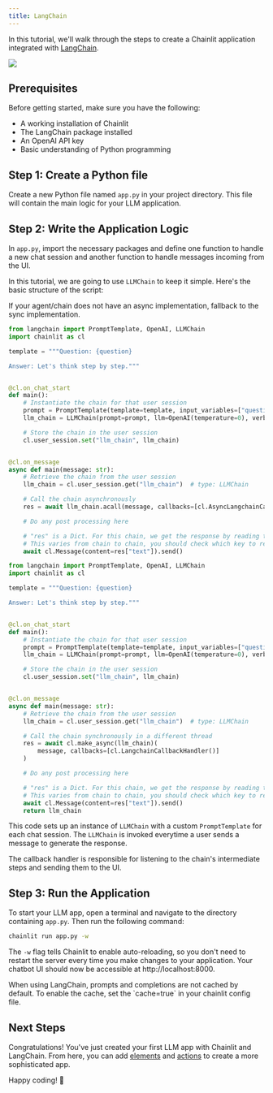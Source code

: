 ```yaml
---
title: LangChain
---
```


In this tutorial, we'll walk through the steps to create a Chainlit application integrated with [LangChain](https://github.com/hwchase17/langchain).

<Frame caption="Preview of what you will build">
  <img src="/images/langchain-example.gif" />
</Frame>

## Prerequisites

Before getting started, make sure you have the following:

- A working installation of Chainlit
- The LangChain package installed
- An OpenAI API key
- Basic understanding of Python programming

## Step 1: Create a Python file

Create a new Python file named `app.py` in your project directory. This file will contain the main logic for your LLM application.

## Step 2: Write the Application Logic

In `app.py`, import the necessary packages and define one function to handle a new chat session and another function to handle messages incoming from the UI.

In this tutorial, we are going to use `LLMChain` to keep it simple. Here's the basic structure of the script:

<Note>
  If your agent/chain does not have an async implementation, fallback to the
  sync implementation.
</Note>

<CodeGroup>

```python Async
from langchain import PromptTemplate, OpenAI, LLMChain
import chainlit as cl

template = """Question: {question}

Answer: Let's think step by step."""


@cl.on_chat_start
def main():
    # Instantiate the chain for that user session
    prompt = PromptTemplate(template=template, input_variables=["question"])
    llm_chain = LLMChain(prompt=prompt, llm=OpenAI(temperature=0), verbose=True)

    # Store the chain in the user session
    cl.user_session.set("llm_chain", llm_chain)


@cl.on_message
async def main(message: str):
    # Retrieve the chain from the user session
    llm_chain = cl.user_session.get("llm_chain")  # type: LLMChain

    # Call the chain asynchronously
    res = await llm_chain.acall(message, callbacks=[cl.AsyncLangchainCallbackHandler()])

    # Do any post processing here

    # "res" is a Dict. For this chain, we get the response by reading the "text" key.
    # This varies from chain to chain, you should check which key to read.
    await cl.Message(content=res["text"]).send()
```

```python Sync
from langchain import PromptTemplate, OpenAI, LLMChain
import chainlit as cl

template = """Question: {question}

Answer: Let's think step by step."""


@cl.on_chat_start
def main():
    # Instantiate the chain for that user session
    prompt = PromptTemplate(template=template, input_variables=["question"])
    llm_chain = LLMChain(prompt=prompt, llm=OpenAI(temperature=0), verbose=True)

    # Store the chain in the user session
    cl.user_session.set("llm_chain", llm_chain)


@cl.on_message
async def main(message: str):
    # Retrieve the chain from the user session
    llm_chain = cl.user_session.get("llm_chain")  # type: LLMChain

    # Call the chain synchronously in a different thread
    res = await cl.make_async(llm_chain)(
        message, callbacks=[cl.LangchainCallbackHandler()]
    )

    # Do any post processing here

    # "res" is a Dict. For this chain, we get the response by reading the "text" key.
    # This varies from chain to chain, you should check which key to read.
    await cl.Message(content=res["text"]).send()
    return llm_chain
```

</CodeGroup>

This code sets up an instance of `LLMChain` with a custom `PromptTemplate` for each chat session. The `LLMChain` is invoked everytime a user sends a message to generate the response.

The callback handler is responsible for listening to the chain's intermediate steps and sending them to the UI.

## Step 3: Run the Application

To start your LLM app, open a terminal and navigate to the directory containing `app.py`. Then run the following command:

```bash
chainlit run app.py -w
```

The `-w` flag tells Chainlit to enable auto-reloading, so you don't need to restart the server every time you make changes to your application. Your chatbot UI should now be accessible at http://localhost:8000.

<Warning>
  When using LangChain, prompts and completions are not cached by default. To
  enable the cache, set the `cache=true` in your chainlit config file.
</Warning>

## Next Steps

Congratulations! You've just created your first LLM app with Chainlit and LangChain. From here, you can add [elements](/chat-experience/elements) and [actions](/chat-experience/actions) to create a more sophisticated app.

Happy coding! 🎉
